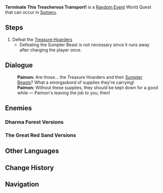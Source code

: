 {{Quest Infobox
|id             = 
|image          = Terminate This Treacherous Transport!.png
|type           = World
|group          = Random Event
|region         = Sumeru
|startLocation  = [[Avidya Forest]], [[Sumeru]]
|startLocation2 = [[Ardravi Valley]], Sumeru
|startLocation3 = [[Hypostyle Desert]], Sumeru
|startLocation4 = [[Land of Lower Setekh]], Sumeru
|startLocation5 = [[Land of Upper Setekh]], Sumeru
|characters     = Paimon; Traveler
|other          = 
*AR-Dependent Rewards
}}
'''Terminate This Treacherous Transport!''' is a [[Random Event]] World Quest that can occur in [[Sumeru]].

==Steps==
# Defeat the [[Treasure Hoarders]]
#* Defeating the Sumpter Beast is not necessary since it runs away after charging the player once.

==Dialogue==
{{Dialogue start}}
:'''Paimon:''' Are those... the Treasure Hoarders and their [[Sumpter Beast]]s? What a smorgasbord of supplies they're carrying!
:'''Paimon:''' Without these supplies, they should be kept down for a good while &mdash; Paimon's leaving the job to you, then!
{{Dialogue end}}

==Enemies==
===Dharma Forest Versions===
{{Enemy List|Treasure Hoarders: Handyman; Treasure Hoarders: Pyro Potioneer; Treasure Hoarders: Hydro Potioneer; Shaggy Sumpter Beast}}

===The Great Red Sand Versions===
{{Enemy List|Treasure Hoarders: Marksman*2; Treasure Hoarders: Pyro Potioneer; Treasure Hoarders: Hydro Potioneer; Desert Sumpter Beast}}

==Other Languages==
{{Other Languages
|en      = Terminate This Treacherous Transport!
|zhs     = 禁止危险运输！
|zhs_rm  = Jìnzhǐ Wēixiǎn Yùnshū!
|zht     = 禁止危險運輸！
|zht_rm  = Jìnzhǐ Wéixiǎn Yùnshū!
|zh_tl   = 
|ja      = 危険輸送禁止！
|ja_rm   = Kiken Yusou Kinshi!
|ja_tl   = Dangerous Transport Ban!
|ko      = 위험 운송 금지!
|ko_rm   = Wiheom Unsong Geumji!
|ko_tl   = Dangerous Transport Forbid!
|es      = ¡Prohibidas las mercancías peligrosas!
|es_tl   = Dangerous Merchandise is Prohibited!
|fr      = Halte au transport dangereux !
|fr_tl   = Cease the Dangerous Transport!
|ru      = Опасные перевозки запрещены!
|ru_tl   = Dangerous Transportations are Prohibited!
|th      = หยุดยั้งการขนส่งสุดอันตราย!
|th_rm   = 
|th_tl   = 
|vi      = Nghiêm cấm vận chuyển chất nguy hiểm!
|vi_tl   = 
|de      = Gefährlicher Transport verboten!
|de_tl   = Dangerous Trandport Forbidden!
|id      = Hancurkan Muatan Berbahaya!
|id_tl   = Destroy the Dangerous Cargo!
|pt      = Destrua o Transporte Perigoso
|pt_tl   = 
|tr      = Bu Tehlikeli Taşımacılığa Son Ver!
|tr_tl   = 
|it      = Ferma questo trasporto insidioso!
|it_tl   = 
}}

==Change History==
{{Change History|3.0}}

==Navigation==
{{Quests by Type Navbox|type=Random Events}}